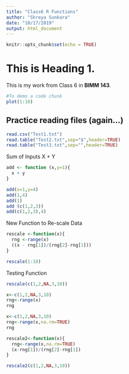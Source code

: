 ---
title: "Class6 R Functions"
author: "Shreya Sunkara"
date: "10/17/2019"
output: html_document
---

```{r setup, include=FALSE}
knitr::opts_chunk$set(echo = TRUE)
```
# This is Heading 1.

This is my work from Class 6 in **BIMM 143**.

```{r}
#To demo a code chunk
plot(1:10)
```

## Practice reading files (again...)
```{r}
read.csv("Test1.txt")
read.table("Test2.txt",sep="$",header=TRUE)
read.table("Test3.txt",sep="",header=TRUE)
```
Sum of Inputs X + Y
```{r}
add <- function (x,y=1){
  x + y
}
```

```{r}
add(x=1,y=4)
add(1,4)
add(1)
add (c(1,2,3))
add(c(1,2,3),4)
```
New Function to Re-scale Data
```{r}
rescale <-function(x){
  rng <-range(x)
  ((x - rng[1])/(rng[2]-rng[1]))
}
```

```{r}
rescale(1:10)
```
Testing Function
```{r}
rescale(c(1,2,NA,3,10))

```
```{r}
x<-c(1,2,NA,3,10)
rng<-range(x)
rng
```
```{r}
x<-c(1,2,NA,3,10)
rng<-range(x,na.rm=TRUE)
rng
```

```{r}
rescale2<-function(x){
  rng<-range(x,na.rm=TRUE)
  (x-rng[1])/(rng[2]-rng[1])
}
```

```{r}
rescale2(c(1,2,NA,3,10))
```

